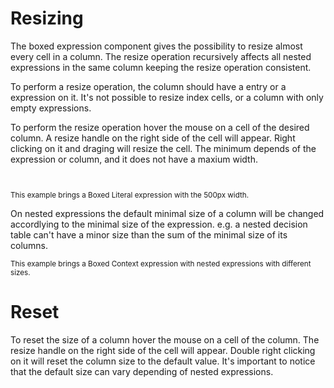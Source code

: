 
<Meta title="Features/Resizing/Overview" />

# Resizing

The boxed expression component gives the possibility to resize almost every cell in a column.
The resize operation recursively affects all nested expressions in the same column
keeping the resize operation consistent.

To perform a resize operation, the column should have a entry or a expression on it. It's not possible
to resize index cells, or a column with only empty expressions.

To perform the resize operation hover the mouse on a cell of the desired column.
A resize handle on the right side of the cell will appear. Right clicking on it and draging
will resize the cell. The minimum depends of the expression or column, and it does not have a maxium width.

<div style={{ display: "flex", flexDirection: "row" }}>
  <Story of={Resizing.CanDrive} />
  <small>
    <br />
    <br />
    This example brings a Boxed Literal expression with the 500px width.
  </small>
</div>

On nested expressions the default minimal size of a column will be changed accordlying to the
minimal size of the expression. e.g. a nested decision table can't have a minor size than
the sum of the minimal size of its columns.

<div style={{ display: "flex", flexDirection: "column" }}>
  <Story of={Resizing.Nested} />
  <small>This example brings a Boxed Context expression with nested expressions with different sizes.</small>
</div>

# Reset

To reset the size of a column hover the mouse on a cell of the column.
The resize handle on the right side of the cell will appear. Double right clicking on it will
reset the column size to the default value. It's important to notice that the default size
can vary depending of nested expressions.
